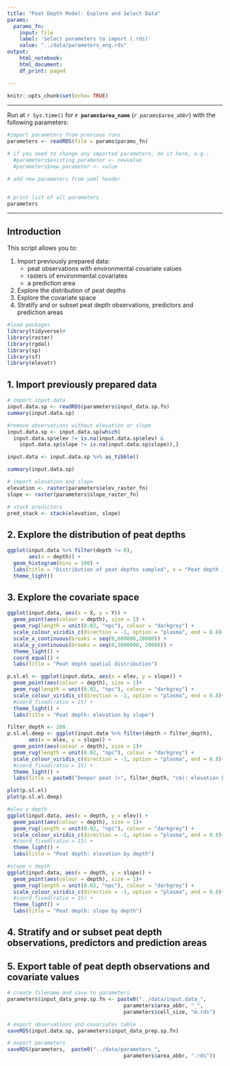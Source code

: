 ```yaml
---
title: "Peat Depth Model: Explore and Select Data"
params:
  params_fn: 
    input: file
    label: 'Select parameters to import (.rds)'
    value: "../data/parameters_eng.rds"
output:
    html_notebook:
    html_document:
    df_print: paged

---
```


```r
knitr::opts_chunk$set(echo= TRUE)
```

-------  

Run at `r Sys.time()` for **`r params$area_name`** (*`r params$area_abbr`*) with the following parameters: 

```r
#import parameters from previous runs
parameters <- readRDS(file = params$params_fn)

# if you need to change any imported parameters, do it here, e.g.: 
  #parameters$existing_parameter <- newvalue
  #parameters$new_parameter <- value

# add new parameters from yaml header


# print list of all parameters
parameters
```


-------    

## Introduction

This script allows you to:  

1. Import previously prepared data:   
    * peat observations with environmental covariate values
    * rasters of environmental covariates
    * a prediction area
2. Explore the distribution of peat depths
3. Explore the covariate space
4. Stratify and or subset peat depth observations, predictors and prediction areas



```r
#load packages
library(tidyverse)#
library(raster)
library(rgdal)
library(sp)
library(sf)
library(elevatr)
```


## 1. Import previously prepared data

```r
# import input.data
input.data.sp <- readRDS(parameters$input_data.sp.fn)
summary(input.data.sp)

#remove observations without elevation or slope
input.data.sp <- input.data.sp[which(
  input.data.sp$elev != is.na(input.data.sp$elev) &
    input.data.sp$slope != is.na(input.data.sp$slope)),]

input.data <- input.data.sp %>% as_tibble()

summary(input.data.sp)
```


```r
# import elevation and slope
elevation <- raster(parameters$elev_raster_fn)
slope <- raster(parameters$slope_raster_fn)

# stack predictors
pred_stack <- stack(elevation, slope)
```


## 2. Explore the distribution of peat depths

```r
ggplot(input.data %>% filter(depth != 0), 
       aes(x = depth)) +
  geom_histogram(bins = 100) +
  labs(title = "Distribution of peat depths sampled", x = "Peat depth in cm") +
  theme_light()
```

## 3. Explore the covariate space


```r
ggplot(input.data, aes(x = X, y = Y)) +
  geom_point(aes(colour = depth), size = 1) +
  geom_rug(length = unit(0.02, "npc"), colour = "darkgrey") +
  scale_colour_viridis_c(direction = -1, option = "plasma", end = 0.8)+
  scale_x_continuous(breaks = seq(0,600000,20000)) +
  scale_y_continuous(breaks = seq(0,1000000, 20000)) +
  theme_light() +
  coord_equal() +
  labs(title = "Peat depth spatial distribution")
```

```r
p.sl.el <- ggplot(input.data, aes(x = elev, y = slope)) +
  geom_point(aes(colour = depth), size = 1)+
  geom_rug(length = unit(0.02, "npc"), colour = "darkgrey") +
  scale_colour_viridis_c(direction = -1, option = "plasma", end = 0.8)+
  #coord_fixed(ratio = 15) +
  theme_light() +
  labs(title = "Peat depth: elevation by slope")

filter_depth <- 200
p.sl.el.deep <- ggplot(input.data %>% filter(depth > filter_depth), 
       aes(x = elev, y = slope)) +
  geom_point(aes(colour = depth), size = 1)+
  geom_rug(length = unit(0.02, "npc"), colour = "darkgrey") +
  scale_colour_viridis_c(direction = -1, option = "plasma", end = 0.8)+
  #coord_fixed(ratio = 15) +
  theme_light() +
  labs(title = paste0("Deeper peat (>", filter_depth, "cm): elevation by slope"))

plot(p.sl.el)
plot(p.sl.el.deep)
```


```r
#elev v depth
ggplot(input.data, aes(x = depth, y = elev)) +
  geom_point(aes(colour = depth), size = 1)+
  geom_rug(length = unit(0.02, "npc"), colour = "darkgrey") +
  scale_colour_viridis_c(direction = -1, option = "plasma", end = 0.8)+
  #coord_fixed(ratio = 15) +
  theme_light() +
  labs(title = "Peat depth: elevation by depth")

#slope v depth
ggplot(input.data, aes(x = depth, y = slope)) +
  geom_point(aes(colour = depth), size = 1)+
  geom_rug(length = unit(0.02, "npc"), colour = "darkgrey") +
  scale_colour_viridis_c(direction = -1, option = "plasma", end = 0.8)+
  #coord_fixed(ratio = 15) +
  theme_light() +
  labs(title = "Peat depth: slope by depth")
```





## 4. Stratify and or subset peat depth observations, predictors and prediction areas

## 5. Export table of peat depth observations and covariate values

```r
# create filename and save to parameters
parameters$input_data_prep.sp.fn <- paste0("../data/input.data_", 
                                      parameters$area_abbr, "_", 
                                      parameters$cell_size, "m.rds")

# export observations and covariates table
saveRDS(input.data.sp, parameters$input_data_prep.sp.fn)
```


```r
# export parameters
saveRDS(parameters,  paste0("../data/parameters_", 
                                      parameters$area_abbr, ".rds"))
```

